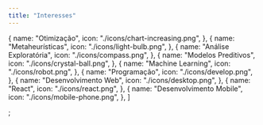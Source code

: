 ```yaml
---
title: "Interesses"
---
```


  {
    name: "Otimização",
    icon: "./icons/chart-increasing.png",
  },
  {
    name: "Metaheurísticas",
    icon: "./icons/light-bulb.png",
  },
  {
    name: "Análise Exploratória",
    icon: "./icons/compass.png",
  },
  {
    name: "Modelos Preditivos",
    icon: "./icons/crystal-ball.png",
  },
  {
    name: "Machine Learning",
    icon: "./icons/robot.png",
  },
  {
    name: "Programação",
    icon: "./icons/develop.png",
  },
  {
    name: "Desenvolvimento Web",
    icon: "./icons/desktop.png",
  },
  {
    name: "React",
    icon: "./icons/react.png",
  },
  {
    name: "Desenvolvimento Mobile",
    icon: "./icons/mobile-phone.png",
  },
]

;
